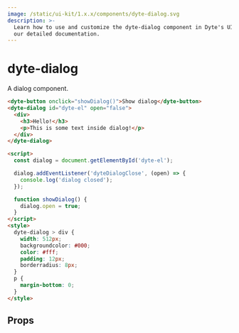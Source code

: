 ```yaml
---
image: /static/ui-kit/1.x.x/components/dyte-dialog.svg
description: >-
  Learn how to use and customize the dyte-dialog component in Dyte's UI Kit with
  our detailed documentation.
---
```


# dyte-dialog

A dialog component.

```html
<dyte-button onclick="showDialog()">Show dialog</dyte-button>
<dyte-dialog id="dyte-el" open="false">
  <div>
    <h3>Hello!</h3>
    <p>This is some text inside dialog!</p>
  </div>
</dyte-dialog>

<script>
  const dialog = document.getElementById('dyte-el');

  dialog.addEventListener('dyteDialogClose', (open) => {
    console.log('dialog closed');
  });

  function showDialog() {
    dialog.open = true;
  }
</script>
<style>
  dyte-dialog > div {
    width: 512px;
    backgroundcolor: #000;
    color: #fff;
    padding: 12px;
    borderradius: 8px;
  }
  p {
    margin-bottom: 0;
  }
</style>
```

## Props

<PropsTable of="dyte-dialog" />

<head>
  <title>UI Kit dyte-dialog</title>
</head>
